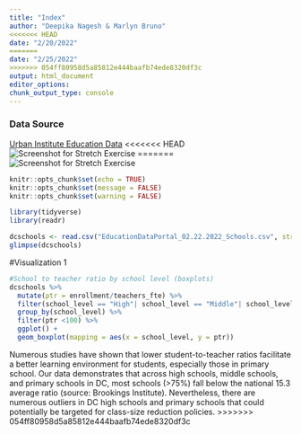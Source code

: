 ```yaml
---
title: "Index"
author: "Deepika Nagesh & Marlyn Bruno"
<<<<<<< HEAD
date: "2/20/2022"
=======
date: "2/25/2022"
>>>>>>> 054ff80958d5a85812e444baafb74ede8320df3c
output: html_document
editor_options: 
chunk_output_type: console
---
```

### Data Source
[Urban Institute Education Data]("https://educationdata.urban.org/data-explorer/explorer")
<<<<<<< HEAD
![Screenshot for Stretch Exercise](Screen Shot 2022-02-23 at 16.46.51.png)
=======
![Screenshot for Stretch Exercise](Screen Shot 2022-02-23 at 16.46.51.png)

```r
knitr::opts_chunk$set(echo = TRUE)
knitr::opts_chunk$set(message = FALSE)
knitr::opts_chunk$set(warning = FALSE)

library(tidyverse)
library(readr)

dcschools <- read.csv("EducationDataPortal_02.22.2022_Schools.csv", stringsAsFactor = F)
glimpse(dcschools)

```

#Visualization 1

``` r

#School to teacher ratio by school level (boxplots)
dcschools %>%
  mutate(ptr = enrollment/teachers_fte) %>%
  filter(school_level == "High"| school_level == "Middle"| school_level =="Primary") %>%
  group_by(school_level) %>%
  filter(ptr <100) %>%
  ggplot() +
  geom_boxplot(mapping = aes(x = school_level, y = ptr))

```

Numerous studies have shown that lower student-to-teacher ratios facilitate a better learning environment for students, especially those in primary school. Our data demonstrates that across high schools, middle schools, and primary schools in DC, most schools (>75%) fall below the national 15.3 average ratio (source: Brookings Institute). Nevertheless, there are numerous outliers in DC high schools and primary schools that could potentially be targeted for class-size reduction policies. 
>>>>>>> 054ff80958d5a85812e444baafb74ede8320df3c
